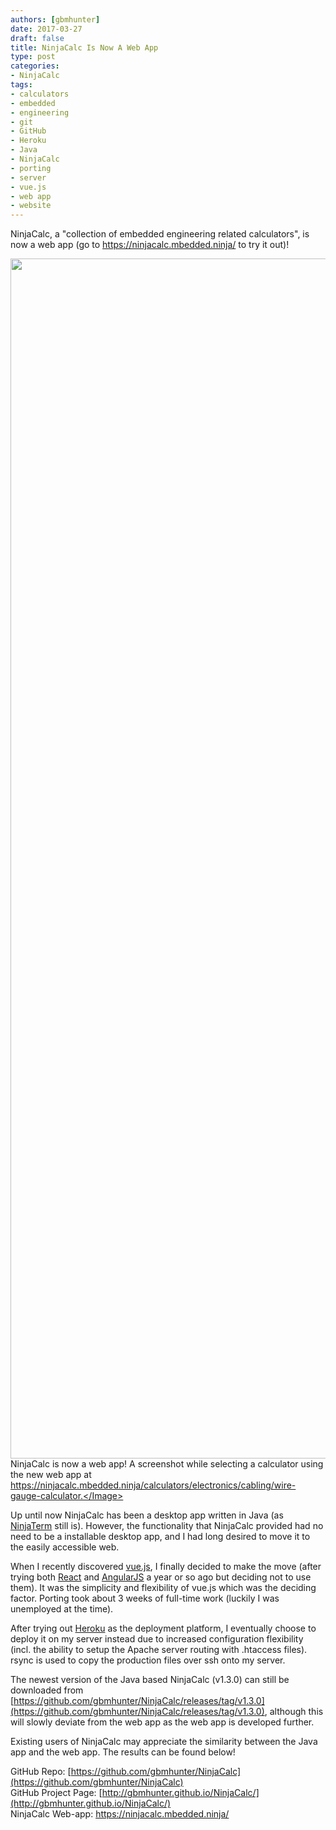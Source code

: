 ```yaml
---
authors: [gbmhunter]
date: 2017-03-27
draft: false
title: NinjaCalc Is Now A Web App
type: post
categories:
- NinjaCalc
tags:
- calculators
- embedded
- engineering
- git
- GitHub
- Heroku
- Java
- NinjaCalc
- porting
- server
- vue.js
- web app
- website
---
```



NinjaCalc, a "collection of embedded engineering related calculators", is now a web app (go to https://ninjacalc.mbedded.ninja/ to try it out)!


<Image src={ninja_calc_v2_2_0_screenshot_calc_selection_page} width="1920px">NinjaCalc is now a web app! A screenshot while selecting a calculator using the new web app at https://ninjacalc.mbedded.ninja/calculators/electronics/cabling/wire-gauge-calculator.</Image>

Up until now NinjaCalc has been a desktop app written in Java (as [NinjaTerm](http://gbmhunter.github.io/NinjaTerm/) still is). However, the functionality that NinjaCalc provided had no need to be a installable desktop app, and I had long desired to move it to the easily accessible web.

When I recently discovered [vue.js](https://vuejs.org/), I finally decided to make the move (after trying both [React](https://facebook.github.io/react/) and [AngularJS](https://angularjs.org/) a year or so ago but deciding not to use them). It was the simplicity and flexibility of vue.js which was the deciding factor. Porting took about 3 weeks of full-time work (luckily I was unemployed at the time).

After trying out [Heroku](https://www.heroku.com/) as the deployment platform, I eventually choose to deploy it on my server instead due to increased configuration flexibility (incl. the ability to setup the Apache server routing with .htaccess files). rsync is used to copy the production files over ssh onto my server.

The newest version of the Java based NinjaCalc (v1.3.0) can still be downloaded from [https://github.com/gbmhunter/NinjaCalc/releases/tag/v1.3.0](https://github.com/gbmhunter/NinjaCalc/releases/tag/v1.3.0), although this will slowly deviate from the web app as the web app is developed further.

Existing users of NinjaCalc may appreciate the similarity between the Java app and the web app. The results can be found below!

GitHub Repo: [https://github.com/gbmhunter/NinjaCalc](https://github.com/gbmhunter/NinjaCalc)  
GitHub Project Page: [http://gbmhunter.github.io/NinjaCalc/](http://gbmhunter.github.io/NinjaCalc/)  
NinjaCalc Web-app: https://ninjacalc.mbedded.ninja/
